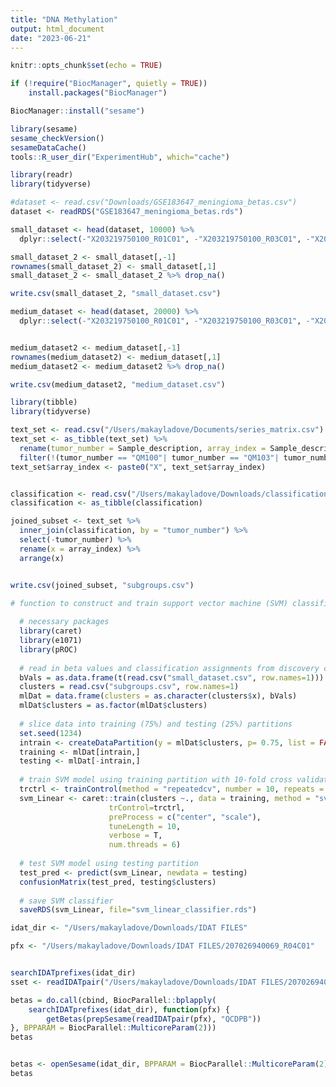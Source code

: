 ```yaml
---
title: "DNA Methylation"
output: html_document
date: "2023-06-21"
---
```


```r
knitr::opts_chunk$set(echo = TRUE)
```


```r
if (!require("BiocManager", quietly = TRUE))
    install.packages("BiocManager")

BiocManager::install("sesame")

library(sesame)
sesame_checkVersion()
sesameDataCache()
tools::R_user_dir("ExperimentHub", which="cache")

```



```r
library(readr)
library(tidyverse)

#dataset <- read.csv("Downloads/GSE183647_meningioma_betas.csv")
dataset <- readRDS("GSE183647_meningioma_betas.rds")

small_dataset <- head(dataset, 10000) %>%
  dplyr::select(-"X203219750100_R01C01", -"X203219750100_R03C01", -"X204081730051_R08C01", -"X204081730061_R01C01", -"X204081730061_R03C01", -"X203219750127_R03C01", -"X204081560154_R05C01", -"X204081560154_R08C01", -"X203219750225_R03C01", -"X203064760075_R08C01", -"X204365950077_R08C01", -"X203219760007_R03C01", -"X204365950096_R05C01", -"X203219760007_R06C01", -"X203064760113_R02C01", -"X204365950038_R01C01", -"X203219760058_R04C01", -"X203219670062_R02C01", -"X203219670062_R07C01", -"X204365950053_R08C01", -"X204365950124_R03C01", -"X204365950124_R04C01", -"X204365950124_R05C01", -"X204365950124_R07C01", -"X203219760154_R03C01", -"X204365950163_R04C01", -"X204365950163_R05C01", -"X204367410005_R08C01", -"X204367410064_R03C01", -"X204367410003_R04C01", -"X204367410164_R06C01", -"X204365940166_R01C01", -"X204365940166_R06C01", -"X203220070141_R05C01", -"X204365940166_R08C01", -"X203220070184_R02C01", -"X204365950031_R06C01", -"X204365950031_R07C01", -"X204365950033_R03C01", -"X204365950033_R06C01", -"X204365950033_R08C01", -"X204365950070_R04C01", -"X204365950092_R02C01", -"X204365950092_R04C01", -"X203060700010_R05C01", -"X203219750011_R02C01", -"X204367410032_R08C01", -"X203219750026_R07C01", -"X203219750085_R07C01", -"X204081730051_R06C01")

small_dataset_2 <- small_dataset[,-1]
rownames(small_dataset_2) <- small_dataset[,1]
small_dataset_2 <- small_dataset_2 %>% drop_na()

write.csv(small_dataset_2, "small_dataset.csv")

```


```r
medium_dataset <- head(dataset, 20000) %>%  
  dplyr::select(-"X203219750100_R01C01", -"X203219750100_R03C01", -"X204081730051_R08C01", -"X204081730061_R01C01", -"X204081730061_R03C01", -"X203219750127_R03C01", -"X204081560154_R05C01", -"X204081560154_R08C01", -"X203219750225_R03C01", -"X203064760075_R08C01", -"X204365950077_R08C01", -"X203219760007_R03C01", -"X204365950096_R05C01", -"X203219760007_R06C01", -"X203064760113_R02C01", -"X204365950038_R01C01", -"X203219760058_R04C01", -"X203219670062_R02C01", -"X203219670062_R07C01", -"X204365950053_R08C01", -"X204365950124_R03C01", -"X204365950124_R04C01", -"X204365950124_R05C01", -"X204365950124_R07C01", -"X203219760154_R03C01", -"X204365950163_R04C01", -"X204365950163_R05C01", -"X204367410005_R08C01", -"X204367410064_R03C01", -"X204367410003_R04C01", -"X204367410164_R06C01", -"X204365940166_R01C01", -"X204365940166_R06C01", -"X203220070141_R05C01", -"X204365940166_R08C01", -"X203220070184_R02C01", -"X204365950031_R06C01", -"X204365950031_R07C01", -"X204365950033_R03C01", -"X204365950033_R06C01", -"X204365950033_R08C01", -"X204365950070_R04C01", -"X204365950092_R02C01", -"X204365950092_R04C01", -"X203060700010_R05C01", -"X203219750011_R02C01", -"X204367410032_R08C01", -"X203219750026_R07C01", -"X203219750085_R07C01", -"X204081730051_R06C01")


medium_dataset2 <- medium_dataset[,-1]
rownames(medium_dataset2) <- medium_dataset[,1]
medium_dataset2 <- medium_dataset2 %>% drop_na()

write.csv(medium_dataset2, "medium_dataset.csv")
```





```r
library(tibble)
library(tidyverse)

text_set <- read.csv("/Users/makayladove/Documents/series_matrix.csv")
text_set <- as_tibble(text_set) %>%
  rename(tumor_number = Sample_description, array_index = Sample_description.1) %>%
  filter(!(tumor_number == "QM100"| tumor_number == "QM103"| tumor_number == "QM104"| tumor_number == "QM107"| tumor_number == "QM112"| tumor_number == "QM124"| tumor_number == "QM141"| tumor_number == "QM146"| tumor_number == "QM147"| tumor_number == "QM16"| tumor_number == "QM160"| tumor_number == "QM164"| tumor_number == "QM170"| tumor_number == "QM177"| tumor_number == "QM19"| tumor_number == "QM202"| tumor_number == "QM205"| tumor_number == "QM214"| tumor_number == "QM226"| tumor_number == "QM240"| tumor_number == "QM250"| tumor_number == "QM251"| tumor_number == "QM253"| tumor_number == "QM255"| tumor_number == "QM256"| tumor_number == "QM264"| tumor_number == "QM266"| tumor_number == "QM301"| tumor_number == "QM306"| tumor_number == "QM31"| tumor_number == "QM335"| tumor_number == "QM338"| tumor_number == "QM347"| tumor_number == "QM348"| tumor_number == "QM356"| tumor_number == "QM369"| tumor_number == "QM371"| tumor_number == "QM373"| tumor_number == "QM380"| tumor_number == "QM385"| tumor_number == "QM388"| tumor_number == "QM392"| tumor_number == "QM401"| tumor_number == "QM403"| tumor_number == "QM49"| tumor_number == "QM62"| tumor_number == "QM74"| tumor_number == "QM86"| tumor_number == "QM96"| tumor_number == "QM99"))
text_set$array_index <- paste0("X", text_set$array_index)


classification <- read.csv("/Users/makayladove/Downloads/classifications.csv")
classification <- as_tibble(classification)

joined_subset <- text_set %>%
  inner_join(classification, by = "tumor_number") %>%
  select(-tumor_number) %>%
  rename(x = array_index) %>%
  arrange(x)


write.csv(joined_subset, "subgroups.csv")

```




```r

# function to construct and train support vector machine (SVM) classifier
  
  # necessary packages
  library(caret)
  library(e1071)
  library(pROC)
  
  # read in beta values and classification assignments from discovery cohort
  bVals = as.data.frame(t(read.csv("small_dataset.csv", row.names=1)))
  clusters = read.csv("subgroups.csv", row.names=1)
  mlDat = data.frame(clusters = as.character(clusters$x), bVals)
  mlDat$clusters = as.factor(mlDat$clusters)
  
  # slice data into training (75%) and testing (25%) partitions
  set.seed(1234)
  intrain <- createDataPartition(y = mlDat$clusters, p= 0.75, list = FALSE)
  training <- mlDat[intrain,]
  testing <- mlDat[-intrain,]
  
  # train SVM model using training partition with 10-fold cross validation
  trctrl <- trainControl(method = "repeatedcv", number = 10, repeats = 1)
  svm_Linear <- caret::train(clusters ~., data = training, method = "svmLinear",
                      trControl=trctrl,
                      preProcess = c("center", "scale"),
                      tuneLength = 10, 
                      verbose = T, 
                      num.threads = 6)
  
  # test SVM model using testing partition
  test_pred <- predict(svm_Linear, newdata = testing)
  confusionMatrix(test_pred, testing$clusters)
  
  # save SVM classifier
  saveRDS(svm_Linear, file="svm_linear_classifier.rds")

```



```r
idat_dir <- "/Users/makayladove/Downloads/IDAT FILES"

pfx <- "/Users/makayladove/Downloads/IDAT FILES/207026940069_R04C01"


searchIDATprefixes(idat_dir)
sset <- readIDATpair("/Users/makayladove/Downloads/IDAT FILES/207026940069_R04C01")

betas = do.call(cbind, BiocParallel::bplapply(
    searchIDATprefixes(idat_dir), function(pfx) {
        getBetas(prepSesame(readIDATpair(pfx), "QCDPB"))
}, BPPARAM = BiocParallel::MulticoreParam(2)))
betas


betas <- openSesame(idat_dir, BPPARAM = BiocParallel::MulticoreParam(2))
betas



```



